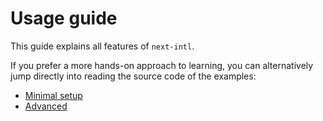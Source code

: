 # Usage guide

This guide explains all features of `next-intl`.

If you prefer a more hands-on approach to learning, you can alternatively jump directly into reading the source code of the examples:

- [Minimal setup](https://github.com/amannn/next-intl/tree/main/packages/example)
- [Advanced](https://github.com/amannn/next-intl/tree/main/packages/example-advanced)
